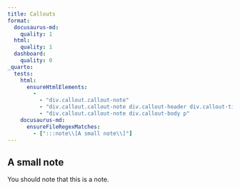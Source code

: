 ```yaml
---
title: Callouts
format: 
  docusaurus-md:
    quality: 1
  html: 
    quality: 1
  dashboard:
    quality: 0
_quarto:
  tests:
    html:
      ensureHtmlElements:
        - 
          - "div.callout.callout-note"
          - "div.callout.callout-note div.callout-header div.callout-title-container"
          - "div.callout.callout-note div.callout-body p"
    docusaurus-md:
      ensureFileRegexMatches:
        - [":::note\\[A small note\\]"]
---
```


::: {.callout-note}

## A small note

You should note that this is a note.

:::